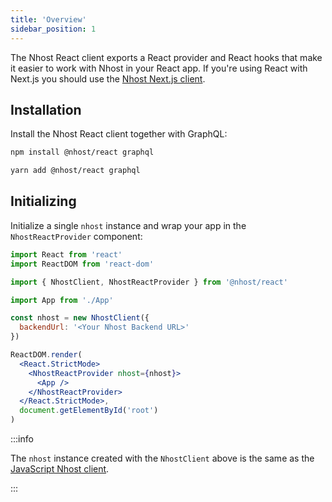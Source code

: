 ```yaml
---
title: 'Overview'
sidebar_position: 1
---
```



The Nhost React client exports a React provider and React hooks that make it easier to work with Nhost in your React app. If you're using React with Next.js you should use the [Nhost Next.js client](/reference/nextjs).

## Installation

Install the Nhost React client together with GraphQL:

<Tabs groupId="package-manager">
  <TabItem value="npm" label="npm" default>

```bash
npm install @nhost/react graphql
```

  </TabItem>
  <TabItem value="yarn" label="Yarn">

```bash
yarn add @nhost/react graphql
```

  </TabItem>
</Tabs>

## Initializing

Initialize a single `nhost` instance and wrap your app in the `NhostReactProvider` component:

```jsx title=src/App.tsx
import React from 'react'
import ReactDOM from 'react-dom'

import { NhostClient, NhostReactProvider } from '@nhost/react'

import App from './App'

const nhost = new NhostClient({
  backendUrl: '<Your Nhost Backend URL>'
})

ReactDOM.render(
  <React.StrictMode>
    <NhostReactProvider nhost={nhost}>
      <App />
    </NhostReactProvider>
  </React.StrictMode>,
  document.getElementById('root')
)
```

:::info

The `nhost` instance created with the `NhostClient` above is the same as the [JavaScript Nhost client](/reference/javascript).

:::
